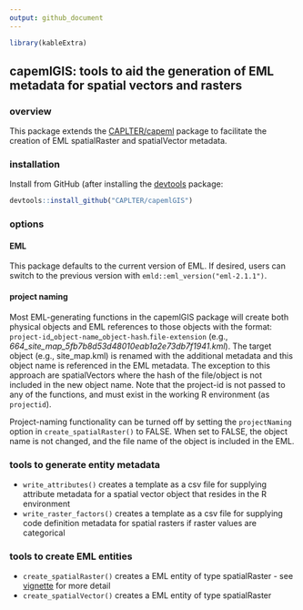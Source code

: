 ```yaml
---
output: github_document
---
```


```r

library(kableExtra)
```

<!-- README.md is generated from README.Rmd. Please edit the latter. -->

## capemlGIS: tools to aid the generation of EML metadata for spatial vectors and rasters

### overview
  
This package extends the [CAPLTER/capeml](https://github.com/CAPLTER/capeml)
package to facilitate the creation of EML spatialRaster and spatialVector
metadata.

### installation

Install from GitHub (after installing the
[devtools](https://cran.r-project.org/web/packages/devtools/index.html) package:

```r

devtools::install_github("CAPLTER/capemlGIS")
```

### options

#### EML

This package defaults to the current version of EML. If desired, users can
switch to the previous version with `emld::eml_version("eml-2.1.1")`.

#### project naming

Most EML-generating functions in the capemlGIS package will create both physical
objects and EML references to those objects with the format:
`project-id`\_`object-name`\_`object-hash`\.`file-extension` (e.g.,
*664_site_map_5fb7b8d53d48010eab1a2e73db7f1941.kml*). The target object (e.g.,
site_map.kml) is renamed with the additional metadata and this object name is
referenced in the EML metadata. The exception to this approach are
spatialVectors where the hash of the file/object is not included in the new
object name. Note that the project-id is not passed to any of the functions, and
must exist in the working R environment (as `projectid`).

Project-naming functionality can be turned off by setting the `projectNaming`
option in `create_spatialRaster()` to FALSE. When set to FALSE, the object name
is not changed, and the file name of the object is included in the EML.

### tools to generate entity metadata

* `write_attributes()` creates a template as a csv file for supplying attribute
metadata for a spatial vector object that resides in the R environment
* `write_raster_factors()` creates a template as a csv file for supplying code
definition metadata for spatial rasters if raster values are categorical

### tools to create EML entities

* `create_spatialRaster()` creates a EML entity of type spatialRaster - see
[vignette](https://caplter.github.io/capeml/articles/create_spatialRaster.html)
for more detail
* `create_spatialVector()` creates a EML entity of type spatialRaster
